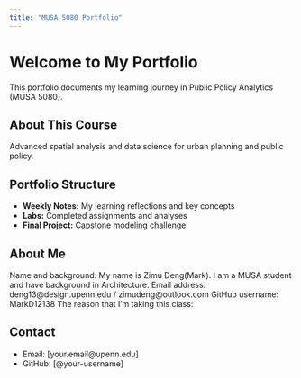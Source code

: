 ```yaml
---
title: "MUSA 5080 Portfolio"
---
```


# Welcome to My Portfolio

This portfolio documents my learning journey in Public Policy Analytics (MUSA 5080).

## About This Course
Advanced spatial analysis and data science for urban planning and public policy.

## Portfolio Structure
- **Weekly Notes:** My learning reflections and key concepts
- **Labs:** Completed assignments and analyses
- **Final Project:** Capstone modeling challenge

## About Me
Name and background: My name is Zimu Deng(Mark). I am a MUSA student and have background in Architecture.
Email address: deng13@design.upenn.edu / zimudeng@outlook.com
GitHub username: MarkD12138
The reason that I'm taking this class: 

## Contact
- Email: [your.email@upenn.edu]
- GitHub: [@your-username]
